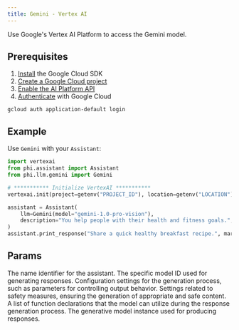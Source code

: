 ```yaml
---
title: Gemini - Vertex AI
---
```


Use Google's Vertex AI Platform to access the Gemini model.

## Prerequisites

1. [Install](https://cloud.google.com/sdk/docs/install) the Google Cloud SDK
2. [Create a Google Cloud project](https://cloud.google.com/resource-manager/docs/creating-managing-projects)
3. [Enable the AI Platform API](https://console.cloud.google.com/flows/enableapi?apiid=aiplatform.googleapis.com)
4. [Authenticate](https://cloud.google.com/sdk/docs/initializing) with Google Cloud

```shell
gcloud auth application-default login
```

## Example

Use `Gemini` with your `Assistant`:

<CodeGroup>

```python assistant.py
import vertexai
from phi.assistant import Assistant
from phi.llm.gemini import Gemini

# *********** Initialize VertexAI ***********
vertexai.init(project=getenv("PROJECT_ID"), location=getenv("LOCATION"))

assistant = Assistant(
    llm=Gemini(model="gemini-1.0-pro-vision"),
    description="You help people with their health and fitness goals.",
)
assistant.print_response("Share a quick healthy breakfast recipe.", markdown=True)
```

</CodeGroup>

## Params

<ResponseField name="name" type="str" default="Gemini">
  The name identifier for the assistant.
</ResponseField>
<ResponseField name="model" type="str" default="gemini-1.0-pro-vision">
  The specific model ID used for generating responses.
</ResponseField>
<ResponseField name="generation_config" type="Any">
  Configuration settings for the generation process, such as parameters for
  controlling output behavior.
</ResponseField>
<ResponseField name="safety_settings" type="Any">
  Settings related to safety measures, ensuring the generation of appropriate
  and safe content.
</ResponseField>
<ResponseField name="function_declarations" type="List[FunctionDeclaration]">
  A list of function declarations that the model can utilize during the response
  generation process.
</ResponseField>
<ResponseField name="generative_model" type="GenerativeModel">
  The generative model instance used for producing responses.
</ResponseField>
